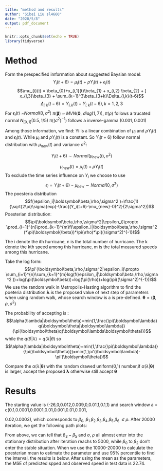 ```yaml
---
title: "method and results"
author: "Sibei Liu sl4660"
date: "2020/5/8"
output: pdf_document
---
```


```r
knitr::opts_chunk$set(echo = TRUE)
library(tidyverse)
```


# Method

Form the prespecified imformation about suggested Baysian model:
$$Y_{i}(t+6) =  \mu_{i}(t) +\rho Y_{i}(t) + \epsilon_{i}(t)$$
$$\mu_{i}(t) =  \beta_{0}+x_{i,1}(t)\beta_{1} +
x_{i,2} \beta_{2} + ]
x_{i,3}\beta_{3} +
\sum_{k=1}^3\beta_{3+k}\Delta_{i,k}(t-6)$$ 
$$\Delta_{i,k}(t-6) = Y_{i,k}(t) -Y_{i,k}(t-6),k=1,2,3$$
For
$\epsilon_{i}(t)$ ~$Normal(0,\sigma^2)$
$\pi(\boldsymbol{\beta})$ ~ $MVN(\mathbf 0,\ diag(1, 7))$, 
$\pi(\rho)$ follows a trucated normal  $N_{[0,1]}(0.5, 1/5)$
 $\pi((\sigma^2)^{-1})$ follows a inverse-gamma $(0.001, 0.001)$

Among those information, we find: Yi is a linear combination of $\mu_i$ and $\rho Y_{i}(t)$  and $\epsilon_{i}(t)$. While $\mu_i$ and $\rho Y_{i}(t)$ is a constant. So $Y_{i}(t+6)$ follow normal distribution with $\mu_{new}(t)$ and variance $\sigma^2$:

$$Y_i(t+6)\sim Normal(\mu_{new}(t),\sigma^2)$$

$$\mu_{new}(t)=\mu_{i}(t)+\rho Y_{i}(t) $$
To exclude the time series influence on $Y_i$ we choose to use $$\epsilon_i=Y_i(t+6)-\mu_{new}\sim Normal(0,\sigma^2)$$
The poesteria distribution 
$$f(\epsilon_i|\boldsymbol\beta,\rho,\sigma^2 )=\frac{1}{\sqrt{2\pi}\sigma}exp(-\frac{(Y_i(t+6)-\mu_{new}-0)^2}{2\sigma^2})$$
Poesterian distribution: $$\pi(\boldsymbol\beta,\rho,\sigma^2|\epsilon_i)\propto \prod_{i=1}^{n}\prod_{k=1}^{m}f(\epsilon_i|\boldsymbol\beta,\rho,\sigma^2 )*\pi(\boldsymbol{\beta})*\pi(\rho)*\pi((\sigma^2)^{-1})$$

The i denote the ith hurricane, n is the total number of hurricane. The k denote the kth speed among this hurricane, m is the total measured speeds among this hurricane. 

Take the log form:
$$\pi'(\boldsymbol\beta,\rho,\sigma^2|\epsilon_i)\propto \sum_{i=1}^{n}\sum_{k=1}^{m}log(f(\epsilon_i|\boldsymbol\beta,\rho,\sigma^2 ))+log(\pi(\boldsymbol\beta))+log(\pi(\rho))+log(\pi((\sigma^2)^{-1}))$$
We use the random walk in Metropolis-Hasting algorithm to find the poeteria distribution.$\boldsymbol\lambda$ is the proposed value of next step of parameters when using random walk, whose search window is a is pre-defined. $\boldsymbol\theta=(\boldsymbol\beta,\rho,\sigma^2)$

The probability of accepting is :$$\alpha(\lambda|\boldsymbol\theta)=min(1,\frac{\pi(\boldsymbol\lambda)q(\boldsymbol\theta|\boldsymbol\lambda)}{\pi(\boldsymbol\theta)q(\boldsymbol\lambda\boldsymbol\theta)})$$
while the $q(\theta|\lambda)=q(\lambda|\theta)$
so $$\alpha(\lambda|\boldsymbol\theta)=min(1,\frac{\pi(\boldsymbol\lambda)}{\pi(\boldsymbol\theta)})=min(1,\pi'(\boldsymbol\lambda)-\pi'(\boldsymbol\theta))$$

Compare the $\alpha(\lambda|\boldsymbol\theta)$ with the random drawed uniform(0,1) number,if $\alpha(\lambda|\boldsymbol\theta)$ is larger, accept the proposed $\boldsymbol\lambda$ otherwise still accept $\boldsymbol \theta$ 

# Results
The starting value is (-26,0,0.012,0.009,0,0.01,1,0.1,1) and search window 
a = c(0.1,0.0001,0.0001,0.01,0.001,0.01,0.001,

0.02,0.0003), which corresponds to $\beta_0,\ \beta_1\ \beta_2\ \beta_3\ \beta_4\ \beta_5\ \beta_6\ \ \sigma\ \rho$. After 20000 iteration, we get the following path plots:

\begin{center}
\includegraphics{./plots/beta0-2.jpeg}
\end{center}
\begin{center}
Figure 1. Path of $\beta_0,\ \beta_1,\ \beta_2 $
\end{center}

\begin{center}
\includegraphics{./plots/beta3-5.jpeg}
\end{center}
\begin{center}
Figure 2. Path of $\beta_3,\ \beta_4,\ \beta_5 $
\end{center}

\begin{center}
\includegraphics{./plots/beta6-rho.jpeg}
\end{center}
\begin{center}
Figure 3. Path of $\beta_6,\ \sigma,\ \rho $
\end{center}

From above, we can tell that $\beta_3-\beta_5$ and $\sigma,\ \rho$ all almost enter into the stationary distribution after iteration reachs to 5000, while $\beta_0$ to $\beta_2$ don't enter the stable situation. When we use the 10000-20000 to calculate the poesterian mean to estimate the parameter and use 95% percentile to find the interval, the results is below. After using the mean as the parameters, the MSE of predicted spped and observed speed in test data is 22.74.


\begin{center}
\includegraphics{./plots/parameters.png}
\end{center}
\begin{center}
Table 1. MSE of test data
\end{center}